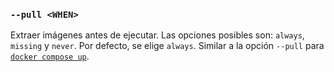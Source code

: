 ### `--pull <WHEN>`

Extraer imágenes antes de ejecutar. Las opciones posibles son: `always`, `missing` y `never`. Por defecto, se elige `always`. Similar a la opción `--pull` para [`docker compose up`][docker compose up].

[docker compose up]: https://docs.docker.com/reference/cli/docker/compose/up/
